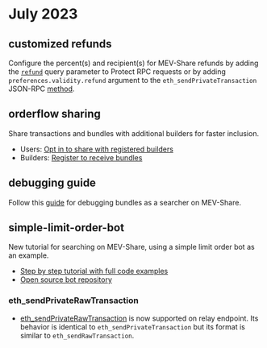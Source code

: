 # July 2023

## customized refunds

Configure the percent(s) and recipient(s) for MEV-Share refunds by adding the [`refund`](/flashbots-protect/rpc/mev-share#refunds) query parameter to Protect RPC requests
or by adding `preferences.validity.refund` argument to the `eth_sendPrivateTransaction` JSON-RPC [method](/flashbots-auction/searchers/advanced/rpc-endpoint#eth_sendprivatetransaction).

## orderflow sharing

Share transactions and bundles with additional builders for faster inclusion.

- Users: [Opt in to share with registered builders](/flashbots-protect/rpc/mev-share#builders)
- Builders: [Register to receive bundles](https://github.com/flashbots/dowg#builders)

## debugging guide

Follow this [guide](/flashbots-mev-share/searchers/debugging) for debugging bundles as a searcher on MEV-Share.

## simple-limit-order-bot

New tutorial for searching on MEV-Share, using a simple limit order bot as an example.

- [Step by step tutorial with full code examples](/flashbots-mev-share/searchers/tutorials/limit-order/introduction)
- [Open source bot repository](https://github.com/flashbots/simple-limit-order-bot)

### eth_sendPrivateRawTransaction

- [eth_sendPrivateRawTransaction](/flashbots-auction/searchers/advanced/rpc-endpoint#eth_sendprivaterawtransaction)
is now supported on relay endpoint. Its behavior is identical to `eth_sendPrivateTransaction` but its format is similar to `eth_sendRawTransaction`.
